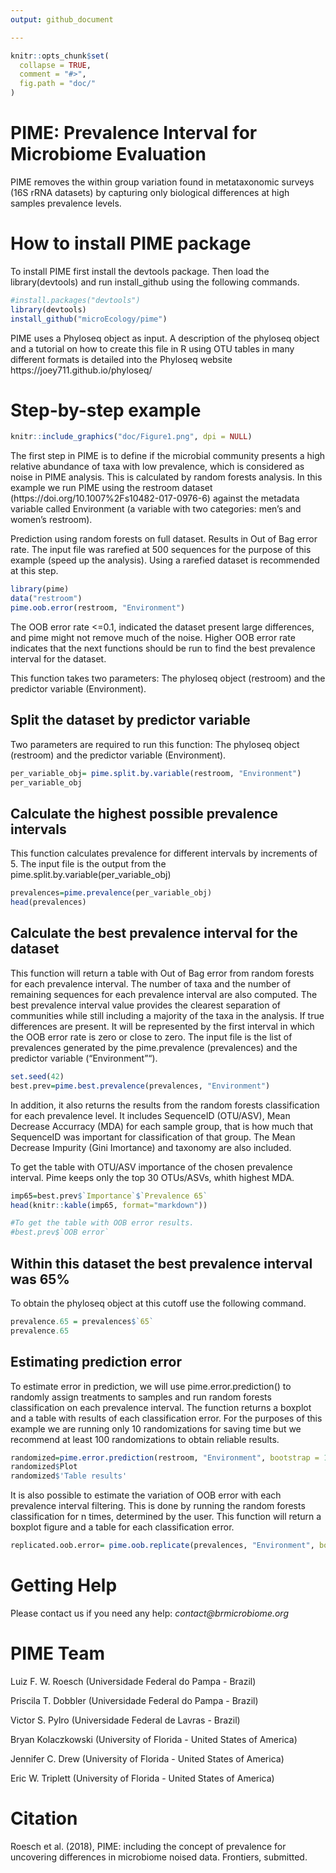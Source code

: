 ```yaml
---
output: github_document

---
```


```r
knitr::opts_chunk$set(
  collapse = TRUE,
  comment = "#>",
  fig.path = "doc/"
)
```

# PIME: Prevalence Interval for Microbiome Evaluation
PIME removes the within group variation found in metataxonomic surveys (16S rRNA datasets) by capturing only biological differences at high samples prevalence levels.

# How to install PIME package

To install PIME first install the devtools package. 
Then load the library(devtools) and run install_github using the following commands.
```r
#install.packages("devtools")
library(devtools)
install_github("microEcology/pime")
```
PIME uses a Phyloseq object as input. A description of the phyloseq object and a tutorial on how to create this file in R using OTU tables in many different formats is detailed into the Phyloseq website https://joey711.github.io/phyloseq/ 

# Step-by-step example

```r
knitr::include_graphics("doc/Figure1.png", dpi = NULL)
```

The first step in PIME is to define if the microbial community presents a high relative abundance of taxa with low prevalence, which is considered as noise in PIME analysis. This is calculated by random forests analysis. In this example we run PIME using the restroom dataset (https://doi.org/10.1007%2Fs10482-017-0976-6) against the metadata variable called Environment (a variable with two categories: men’s and women’s restroom). 

Prediction using random forests on full dataset. Results in Out of Bag error rate. The input file was rarefied at 500 sequences for the purpose of this example (speed up the analysis). Using a rarefied dataset is recommended at this step.
```r
library(pime)
data("restroom")
pime.oob.error(restroom, "Environment")
```

The OOB error rate <=0.1, indicated the dataset present large differences, and pime might not remove much of the noise. 
Higher OOB error rate indicates that the next functions should be run to find the best prevalence interval for the dataset.

This function takes two parameters: The phyloseq object (restroom) and the predictor variable (Environment).

## Split the dataset by predictor variable
Two parameters are required to run this function: The phyloseq object (restroom) and the predictor variable (Environment).
```r
per_variable_obj= pime.split.by.variable(restroom, "Environment")
per_variable_obj
```


## Calculate the highest possible prevalence intervals
This function calculates prevalence for different intervals by increments of 5. 
The input file is the output from the pime.split.by.variable(per_variable_obj)
```r
prevalences=pime.prevalence(per_variable_obj)
head(prevalences)
```

## Calculate the best prevalence interval for the dataset 
This function will return a table with Out of Bag error from random forests for each prevalence interval. The number of taxa and the number of remaining sequences for each prevalence interval are also computed. 
The best prevalence interval value provides the clearest separation of communities while still including a majority of the taxa in the analysis. If true differences are present.
It will be represented by the first interval in which the OOB error rate is zero or close to zero.
The input file is the list of prevalences generated by the pime.prevalence (prevalences) and the predictor variable ("Environment"").
```r
set.seed(42)
best.prev=pime.best.prevalence(prevalences, "Environment")
```

In addition, it also returns the results from the random forests classification for each prevalence level. It includes SequenceID (OTU/ASV), Mean Decrease Accurracy (MDA) for each sample group, that is how much that SequenceID was important for classification of that group. The Mean Decrease Impurity (Gini Imortance) and taxonomy are also included.

To get the table with OTU/ASV importance of the chosen prevalence interval. Pime keeps only the top 30 OTUs/ASVs, whith highest MDA.
```r
imp65=best.prev$`Importance`$`Prevalence 65`
head(knitr::kable(imp65, format="markdown"))

#To get the table with OOB error results.
#best.prev$`OOB error`
```

## Within this dataset the best prevalence interval was 65%

To obtain the phyloseq object at this cutoff use the following command.

```r
prevalence.65 = prevalences$`65`
prevalence.65
```
## Estimating prediction error
To estimate error in prediction, we will use pime.error.prediction() to randomly assign treatments to samples and run random forests classification on each prevalence interval. The function returns a boxplot and a table with results of each classification error. For the purposes of this example we are running only 10 randomizations for saving time but we recommend at least 100 randomizations to obtain reliable results.
```r
randomized=pime.error.prediction(restroom, "Environment", bootstrap = 10, parallel = TRUE, max.prev = 95)
randomized$Plot
randomized$'Table results'
```
It is also possible to estimate the variation of OOB error with each prevalence interval filtering. This is done by running the random forests classification for n times, determined by the user. This function will return a boxplot figure and a table for each classification error.
```r
replicated.oob.error= pime.oob.replicate(prevalences, "Environment", bootstrap = 10, parallel = TRUE)
```

# Getting Help

Please contact us if you need any help: *contact@brmicrobiome.org*


# PIME Team

Luiz F. W. Roesch (Universidade Federal do Pampa - Brazil)

Priscila T. Dobbler (Universidade Federal do Pampa - Brazil)

Victor S. Pylro (Universidade Federal de Lavras - Brazil)

Bryan Kolaczkowski (University of Florida - United States of America)

Jennifer C. Drew (University of Florida - United States of America)

Eric W. Triplett (University of Florida - United States of America)

# Citation

Roesch et al. (2018), PIME: including the concept of prevalence for uncovering differences in microbiome noised data. Frontiers, submitted.
